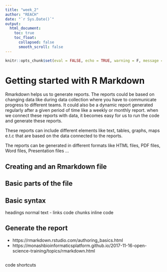 ```yaml
---
title: "week_2"
author: "REACH"
date: "`r Sys.Date()`"
output:
  html_document:
    toc: true
    toc_float:
      collapsed: false
      smooth_scroll: false
---
```


```r
knitr::opts_chunk$set(eval = FALSE, echo = TRUE, warning = F, message = F, results = "hide")
```

# Getting started with R Markdown

Rmarkdown helps us to generate reports. The reports could be based on changing data like during data collection where you have to communicate progress to different teams. It could also be a dynamic report generated regularly after a given period of time like a weekly or monthly report. when we connect these reports with data, it becomes easy for us to run the code and generate these reports.

These reports can include different elements like text, tables, graphs, maps e.t.c that are based on the data connected to the reports. 

The reports can be generated in different formats like HTML files, PDF files, Word files, Presentation files ...

## Creating and an Rmarkdown file



## Basic parts of the file

## Basic syntax

headings
normal text
- links
code chunks
inline code

## Generate the report


- https://rmarkdown.rstudio.com/authoring_basics.html
- https://monashbioinformaticsplatform.github.io/2017-11-16-open-science-training/topics/rmarkdown.html




```r

```

code shortcuts